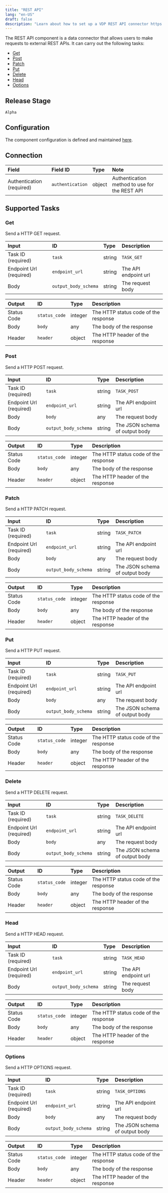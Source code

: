 ```yaml
---
title: "REST API"
lang: "en-US"
draft: false
description: "Learn about how to set up a VDP REST API connector https://github.com/instill-ai/instill-core"
---
```


The REST API component is a data connector that allows users to make requests to external REST APIs.
It can carry out the following tasks:

- [Get](#get)
- [Post](#post)
- [Patch](#patch)
- [Put](#put)
- [Delete](#delete)
- [Head](#head)
- [Options](#options)

## Release Stage

`Alpha`

## Configuration

The component configuration is defined and maintained [here](https://github.com/instill-ai/component/blob/main/pkg/connector/restapi/v0/config/definition.json).

## Connection

| Field | Field ID | Type | Note |
| :--- | :--- | :--- | :--- |
| Authentication (required) | `authentication` | object | Authentication method to use for the REST API |

## Supported Tasks

### Get

Send a HTTP GET request.

| Input | ID | Type | Description |
| :--- | :--- | :--- | :--- |
| Task ID (required) | `task` | string | `TASK_GET` |
| Endpoint Url (required) | `endpoint_url` | string | The API endpoint url |
| Body | `output_body_schema` | string | The request body |

| Output | ID | Type | Description |
| :--- | :--- | :--- | :--- |
| Status Code | `status_code` | integer | The HTTP status code of the response |
| Body | `body` | any | The body of the response |
| Header | `header` | object | The HTTP header of the response |

### Post

Send a HTTP POST request.

| Input | ID | Type | Description |
| :--- | :--- | :--- | :--- |
| Task ID (required) | `task` | string | `TASK_POST` |
| Endpoint Url (required) | `endpoint_url` | string | The API endpoint url |
| Body | `body` | any | The request body |
| Body | `output_body_schema` | string | The JSON schema of output body |

| Output | ID | Type | Description |
| :--- | :--- | :--- | :--- |
| Status Code | `status_code` | integer | The HTTP status code of the response |
| Body | `body` | any | The body of the response |
| Header | `header` | object | The HTTP header of the response |

### Patch

Send a HTTP PATCH request.

| Input | ID | Type | Description |
| :--- | :--- | :--- | :--- |
| Task ID (required) | `task` | string | `TASK_PATCH` |
| Endpoint Url (required) | `endpoint_url` | string | The API endpoint url |
| Body | `body` | any | The request body |
| Body | `output_body_schema` | string | The JSON schema of output body |

| Output | ID | Type | Description |
| :--- | :--- | :--- | :--- |
| Status Code | `status_code` | integer | The HTTP status code of the response |
| Body | `body` | any | The body of the response |
| Header | `header` | object | The HTTP header of the response |

### Put

Send a HTTP PUT request.

| Input | ID | Type | Description |
| :--- | :--- | :--- | :--- |
| Task ID (required) | `task` | string | `TASK_PUT` |
| Endpoint Url (required) | `endpoint_url` | string | The API endpoint url |
| Body | `body` | any | The request body |
| Body | `output_body_schema` | string | The JSON schema of output body |

| Output | ID | Type | Description |
| :--- | :--- | :--- | :--- |
| Status Code | `status_code` | integer | The HTTP status code of the response |
| Body | `body` | any | The body of the response |
| Header | `header` | object | The HTTP header of the response |

### Delete

Send a HTTP DELETE request.

| Input | ID | Type | Description |
| :--- | :--- | :--- | :--- |
| Task ID (required) | `task` | string | `TASK_DELETE` |
| Endpoint Url (required) | `endpoint_url` | string | The API endpoint url |
| Body | `body` | any | The request body |
| Body | `output_body_schema` | string | The JSON schema of output body |

| Output | ID | Type | Description |
| :--- | :--- | :--- | :--- |
| Status Code | `status_code` | integer | The HTTP status code of the response |
| Body | `body` | any | The body of the response |
| Header | `header` | object | The HTTP header of the response |

### Head

Send a HTTP HEAD request.

| Input | ID | Type | Description |
| :--- | :--- | :--- | :--- |
| Task ID (required) | `task` | string | `TASK_HEAD` |
| Endpoint Url (required) | `endpoint_url` | string | The API endpoint url |
| Body | `output_body_schema` | string | The request body |

| Output | ID | Type | Description |
| :--- | :--- | :--- | :--- |
| Status Code | `status_code` | integer | The HTTP status code of the response |
| Body | `body` | any | The body of the response |
| Header | `header` | object | The HTTP header of the response |

### Options

Send a HTTP OPTIONS request.

| Input | ID | Type | Description |
| :--- | :--- | :--- | :--- |
| Task ID (required) | `task` | string | `TASK_OPTIONS` |
| Endpoint Url (required) | `endpoint_url` | string | The API endpoint url |
| Body | `body` | any | The request body |
| Body | `output_body_schema` | string | The JSON schema of output body |

| Output | ID | Type | Description |
| :--- | :--- | :--- | :--- |
| Status Code | `status_code` | integer | The HTTP status code of the response |
| Body | `body` | any | The body of the response |
| Header | `header` | object | The HTTP header of the response |
